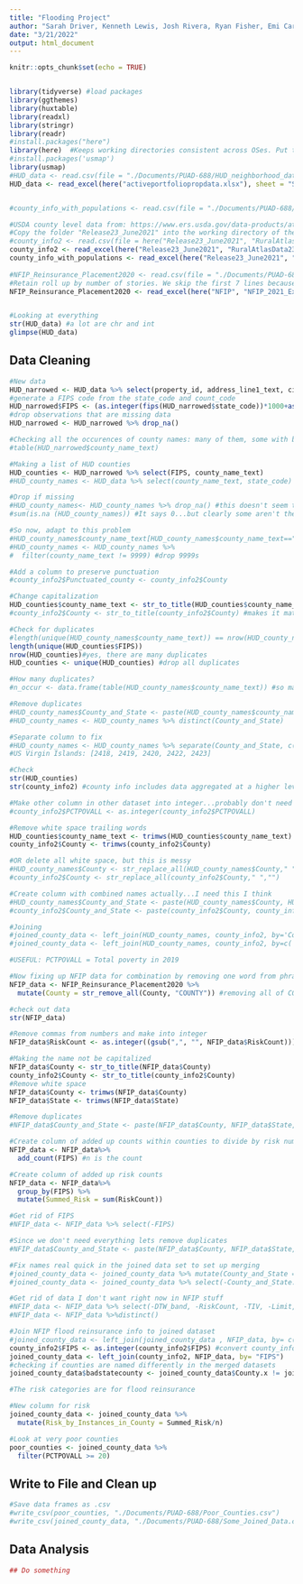 ```yaml
---
title: "Flooding Project"
author: "Sarah Driver, Kenneth Lewis, Josh Rivera, Ryan Fisher, Emi Carbray"
date: "3/21/2022"
output: html_document
---
```


```r
knitr::opts_chunk$set(echo = TRUE)


library(tidyverse) #load packages
library(ggthemes)
library(huxtable)
library(readxl)
library(stringr)
library(readr)
#install.packages("here")
library(here)  #Keeps working directories consistent across OSes. Put the csv files in the directory where this project is installed.
#install.packages('usmap')
library(usmap)
#HUD_data <- read.csv(file = "./Documents/PUAD-688/HUD_neighborhood_data.csv") 
HUD_data <- read_excel(here("activeportfoliopropdata.xlsx"), sheet = "Step_01_Property_Level_data")


#county_info_with_populations <- read.csv(file = "./Documents/PUAD-688/RuralAtlasData23People.csv") 

#USDA county level data from: https://www.ers.usda.gov/data-products/atlas-of-rural-and-small-town-america/download-the-data/ 
#Copy the folder "Release23_June2021" into the working directory of the flooding project
#county_info2 <- read.csv(file = here("Release23_June2021", "RuralAtlasData23.csv")) #I only found this file as xlsx, not csv, so that's what I use below. The income data goes to county_info2 while the population data goes to county_info_with_population
county_info2 <- read_excel(here("Release23_June2021", "RuralAtlasData23.xlsx"), sheet = "Income")
county_info_with_populations <- read_excel(here("Release23_June2021", "RuralAtlasData23.xlsx"), sheet = "People")
  
#NFIP_Reinsurance_Placement2020 <- read.csv(file = "./Documents/PUAD-688/NFIP_2021_Exposure_by_DTW(2021_NFIP_Reinsurance_Placement_Information).csv") 
#Retain roll up by number of stories. We skip the first 7 lines because these contain description, not the dataset
NFIP_Reinsurance_Placement2020 <- read_excel(here("NFIP", "NFIP_2021_Exposure_by_DTW.xlsx"), sheet= "NumStor_County_DTW", skip = 7)


#Looking at everything
str(HUD_data) #a lot are chr and int 
glimpse(HUD_data)
```

## Data Cleaning

```r

#New data
HUD_narrowed <- HUD_data %>% select(property_id, address_line1_text, city_name_text, state_code, county_code, county_name_text)
#generate a FIPS code from the state_code and count_code
HUD_narrowed$FIPS <- (as.integer(fips(HUD_narrowed$state_code))*1000+as.integer(HUD_narrowed$county_code))
#drop observations that are missing data
HUD_narrowed <- HUD_narrowed %>% drop_na()

#Checking all the occurences of county names: many of them, some with both upper and lower case writing 
#table(HUD_narrowed$county_name_text)

#Making a list of HUD counties 
HUD_counties <- HUD_narrowed %>% select(FIPS, county_name_text)
#HUD_county_names <- HUD_data %>% select(county_name_text, state_code)

#Drop if missing
#HUD_county_names<- HUD_county_names %>% drop_na() #this doesn't seem to work 
#sum(is.na (HUD_county_names)) #It says 0...but clearly some aren't there

#So now, adapt to this problem 
#HUD_county_names$county_name_text[HUD_county_names$county_name_text==""] <- 9999 #make NAs equal to 9999
#HUD_county_names <- HUD_county_names %>%
#  filter(county_name_text != 9999) #drop 9999s

#Add a column to preserve punctuation 
#county_info2$Punctuated_county <- county_info2$County

#Change capitalization 
HUD_counties$county_name_text <- str_to_title(HUD_counties$county_name_text) #removes all the weird punctuation and standardizes
#county_info2$County <- str_to_title(county_info2$County) #makes it match the above

#Check for duplicates 
#length(unique(HUD_county_names$county_name_text)) == nrow(HUD_county_names) #FALSE = there are duplicates
length(unique(HUD_counties$FIPS))
nrow(HUD_counties)#yes, there are many duplicates
HUD_counties <- unique(HUD_counties) #drop all duplicates

#How many duplicates?
#n_occur <- data.frame(table(HUD_county_names$county_name_text)) #so many duplicates...

#Remove duplicates
#HUD_county_names$County_and_State <- paste(HUD_county_names$county_name_text, HUD_county_names$state_code, sep="_") #combine columns into new one, County_and_State
#HUD_county_names <- HUD_county_names %>% distinct(County_and_State) 

#Separate column to fix 
#HUD_county_names <- HUD_county_names %>% separate(County_and_State, c('County', 'State'), "_", convert = TRUE) 
#US Virgin Islands: [2418, 2419, 2420, 2422, 2423]

#Check
str(HUD_counties)
str(county_info2) #county info includes data aggregated at a higher level, e.g. FIPS code 01000 is all of Alabama

#Make other column in other dataset into integer...probably don't need to do this 
#county_info2$PCTPOVALL <- as.integer(county_info2$PCTPOVALL)

#Remove white space trailing words
HUD_counties$county_name_text <- trimws(HUD_counties$county_name_text)
county_info2$County <- trimws(county_info2$County)

#OR delete all white space, but this is messy 
#HUD_county_names$County <- str_replace_all(HUD_county_names$County," ","")
#county_info2$County <- str_replace_all(county_info2$County," ","") 

#Create column with combined names actually...I need this I think
#HUD_county_names$County_and_State <- paste(HUD_county_names$County, HUD_county_names$State, sep="_") #squish back together 
#county_info2$County_and_State <- paste(county_info2$County, county_info2$State, sep="_") #squish back together 

#Joining 
#joined_county_data <- left_join(HUD_county_names, county_info2, by='County_and_State') #one way to join, but less neat
#joined_county_data <- left_join(HUD_county_names, county_info2, by=c('County' = 'County', 'State' = 'State')) #results in 2773 observations

#USEFUL: PCTPOVALL = Total poverty in 2019

#Now fixing up NFIP data for combination by removing one word from phrases
NFIP_data <- NFIP_Reinsurance_Placement2020 %>%
  mutate(County = str_remove_all(County, "COUNTY")) #removing all of COUNTY from county names 

#check out data 
str(NFIP_data)

#Remove commas from numbers and make into integer
NFIP_data$RiskCount <- as.integer((gsub(",", "", NFIP_data$RiskCount)))

#Making the name not be capitalized 
NFIP_data$County <- str_to_title(NFIP_data$County)
county_info2$County <- str_to_title(county_info2$County)
#Remove white space 
NFIP_data$County <- trimws(NFIP_data$County)
NFIP_data$State <- trimws(NFIP_data$State)

#Remove duplicates
#NFIP_data$County_and_State <- paste(NFIP_data$County, NFIP_data$State, sep="_") #combine columns into new one, County_and_State

#Create column of added up counts within counties to divide by risk numbers
NFIP_data <- NFIP_data%>%
  add_count(FIPS) #n is the count

#Create column of added up risk counts 
NFIP_data <- NFIP_data%>%
  group_by(FIPS) %>% 
  mutate(Summed_Risk = sum(RiskCount))

#Get rid of FIPS
#NFIP_data <- NFIP_data %>% select(-FIPS)

#Since we don't need everything lets remove duplicates 
#NFIP_data$County_and_State <- paste(NFIP_data$County, NFIP_data$State, sep="_")

#Fix names real quick in the joined data set to set up merging 
#joined_county_data <- joined_county_data %>% mutate(County_and_State = County_and_State.y)
#joined_county_data <- joined_county_data %>% select(-County_and_State.x, -County_and_State.y)

#Get rid of data I don't want right now in NFIP stuff 
#NFIP_data <- NFIP_data %>% select(-DTW_band, -RiskCount, -TIV, -Limit, -RollUp_Level, -County, -State)
#NFIP_data <- NFIP_data %>%distinct()

#Join NFIP flood reinsurance info to joined dataset
#joined_county_data <- left_join(joined_county_data , NFIP_data, by= c('County_and_State' = 'County_and_State'))
county_info2$FIPS <- as.integer(county_info2$FIPS) #convert county_info2$FIPS to integer
joined_county_data <- left_join(county_info2, NFIP_data, by= "FIPS")
#checking if counties are named differently in the merged datasets
joined_county_data$badstatecounty <- joined_county_data$County.x != joined_county_data$County.y

#The risk categories are for flood reinsurance 

#New column for risk
joined_county_data <- joined_county_data %>% 
  mutate(Risk_by_Instances_in_County = Summed_Risk/n)

#Look at very poor counties 
poor_counties <- joined_county_data %>%
  filter(PCTPOVALL >= 20) 
```

## Write to File and Clean up
```r
#Save data frames as .csv
#write_csv(poor_counties, "./Documents/PUAD-688/Poor_Counties.csv")
#write_csv(joined_county_data, "./Documents/PUAD-688/Some_Joined_Data.csv")

```


## Data Analysis

```r
## Do something
```
